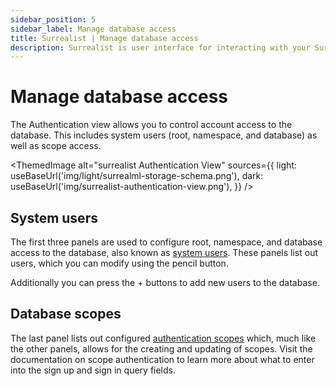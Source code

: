 ```yaml
---
sidebar_position: 5
sidebar_label: Manage database access
title: Surrealist | Manage database access
description: Surrealist is user interface for interacting with your SurrealDB database visually. It enables you to seamlessly connect to any SurrealDB instance, allowing you to execute queries, explore your tables, design your schemas, and much more.
---
```


# Manage database access

The Authentication view allows you to control account access to the database. This includes system users (root, namespace, and database) as well as scope access.

<ThemedImage
  alt="surrealist Authentication View"
  sources={{
    light: useBaseUrl('img/light/surrealml-storage-schema.png'),
    dark: useBaseUrl('img/surrealist-authentication-view.png'),
  }}
/>


## System users

The first three panels are used to configure root, namespace, and database access to the database, also known as [system users](/docs/surrealdb/security/authentication/#system-users). These panels list out users, which you can modify using the pencil button.

Additionally you can press the + buttons to add new users to the database.

## Database scopes

The last panel lists out configured [authentication scopes](/docs/surrealdb/security/authentication/#scope-users) which, much like the other panels, allows for the creating and updating of scopes. Visit the documentation on scope authentication to learn more about what to enter into the sign up and sign in query fields.
